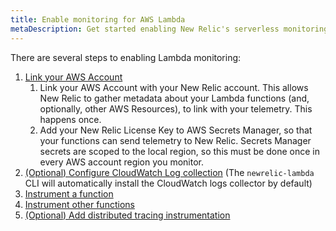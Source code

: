 ```yaml
---
title: Enable monitoring for AWS Lambda
metaDescription: Get started enabling New Relic's serverless monitoring for AWS Lambda.
---
```


There are several steps to enabling Lambda monitoring:

1. [Link your AWS Account](/docs/serverless-function-monitoring/aws-lambda-monitoring/enable-lambda-monitoring/account-linking)
   1. Link your AWS Account with your New Relic account. This allows New Relic to gather metadata about
      your Lambda functions (and, optionally, other AWS Resources), to link with your telemetry. This happens once.
   2. Add your New Relic License Key to AWS Secrets Manager, so that your functions can send telemetry to New Relic.
      Secrets Manager secrets are scoped to the local region, so this must be done once in every AWS account region
      you monitor.
2. [(Optional) Configure CloudWatch Log collection](/docs/logs/enable-log-management-new-relic/enable-log-monitoring-new-relic/aws-lambda-sending-cloudwatch-logs) (The `newrelic-lambda` CLI will automatically install the CloudWatch logs collector by default)
3. [Instrument a function](/docs/serverless-function-monitoring/aws-lambda-monitoring/enable-lambda-monitoring/instrument-example)
4. [Instrument other functions](/docs/serverless-function-monitoring/aws-lambda-monitoring/enable-lambda-monitoring/instrument-your-own)
5. [(Optional) Add distributed tracing instrumentation](/docs/serverless-function-monitoring/aws-lambda-monitoring/enable-lambda-monitoring/enable-serverless-monitoring-aws-lambda-legacy)
